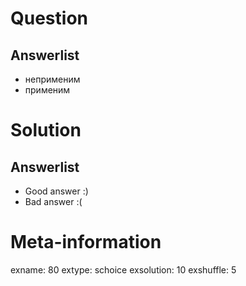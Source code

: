Question
========


Answerlist
----------
*  неприменим
*  применим

Solution
========

Answerlist
----------
*  Good answer :)
*  Bad answer :(

Meta-information
================
exname: 80
extype: schoice
exsolution: 10
exshuffle: 5
